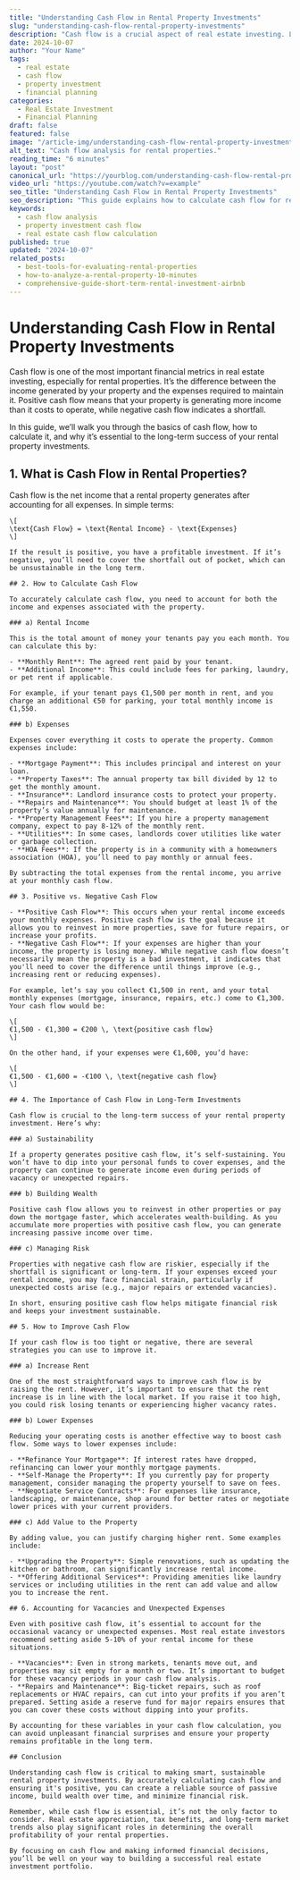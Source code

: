 ```yaml
---
title: "Understanding Cash Flow in Rental Property Investments"
slug: "understanding-cash-flow-rental-property-investments"
description: "Cash flow is a crucial aspect of real estate investing. Learn how to calculate and interpret cash flow, and why it's important for long-term property investment success."
date: 2024-10-07
author: "Your Name"
tags:
  - real estate
  - cash flow
  - property investment
  - financial planning
categories:
  - Real Estate Investment
  - Financial Planning
draft: false
featured: false
image: "/article-img/understanding-cash-flow-rental-property-investments.jpg"
alt_text: "Cash flow analysis for rental properties."
reading_time: "6 minutes"
layout: "post"
canonical_url: "https://yourblog.com/understanding-cash-flow-rental-property-investments"
video_url: "https://youtube.com/watch?v=example"
seo_title: "Understanding Cash Flow in Rental Property Investments"
seo_description: "This guide explains how to calculate cash flow for rental properties and why cash flow is essential for a successful real estate investment strategy."
keywords:
  - cash flow analysis
  - property investment cash flow
  - real estate cash flow calculation
published: true
updated: "2024-10-07"
related_posts:
  - best-tools-for-evaluating-rental-properties
  - how-to-analyze-a-rental-property-10-minutes
  - comprehensive-guide-short-term-rental-investment-airbnb
---
```


# Understanding Cash Flow in Rental Property Investments

Cash flow is one of the most important financial metrics in real estate investing, especially for rental properties. It’s the difference between the income generated by your property and the expenses required to maintain it. Positive cash flow means that your property is generating more income than it costs to operate, while negative cash flow indicates a shortfall.

In this guide, we’ll walk you through the basics of cash flow, how to calculate it, and why it’s essential to the long-term success of your rental property investments.

## 1. What is Cash Flow in Rental Properties?

Cash flow is the net income that a rental property generates after accounting for all expenses. In simple terms:

```
\[
\text{Cash Flow} = \text{Rental Income} - \text{Expenses}
\]

If the result is positive, you have a profitable investment. If it’s negative, you’ll need to cover the shortfall out of pocket, which can be unsustainable in the long term.

## 2. How to Calculate Cash Flow

To accurately calculate cash flow, you need to account for both the income and expenses associated with the property.

### a) Rental Income

This is the total amount of money your tenants pay you each month. You can calculate this by:

- **Monthly Rent**: The agreed rent paid by your tenant.
- **Additional Income**: This could include fees for parking, laundry, or pet rent if applicable.

For example, if your tenant pays €1,500 per month in rent, and you charge an additional €50 for parking, your total monthly income is €1,550.

### b) Expenses

Expenses cover everything it costs to operate the property. Common expenses include:

- **Mortgage Payment**: This includes principal and interest on your loan.
- **Property Taxes**: The annual property tax bill divided by 12 to get the monthly amount.
- **Insurance**: Landlord insurance costs to protect your property.
- **Repairs and Maintenance**: You should budget at least 1% of the property’s value annually for maintenance.
- **Property Management Fees**: If you hire a property management company, expect to pay 8-12% of the monthly rent.
- **Utilities**: In some cases, landlords cover utilities like water or garbage collection.
- **HOA Fees**: If the property is in a community with a homeowners association (HOA), you’ll need to pay monthly or annual fees.

By subtracting the total expenses from the rental income, you arrive at your monthly cash flow.

## 3. Positive vs. Negative Cash Flow

- **Positive Cash Flow**: This occurs when your rental income exceeds your monthly expenses. Positive cash flow is the goal because it allows you to reinvest in more properties, save for future repairs, or increase your profits.
- **Negative Cash Flow**: If your expenses are higher than your income, the property is losing money. While negative cash flow doesn’t necessarily mean the property is a bad investment, it indicates that you'll need to cover the difference until things improve (e.g., increasing rent or reducing expenses).

For example, let’s say you collect €1,500 in rent, and your total monthly expenses (mortgage, insurance, repairs, etc.) come to €1,300. Your cash flow would be:

\[
€1,500 - €1,300 = €200 \, \text{positive cash flow}
\]

On the other hand, if your expenses were €1,600, you’d have:

\[
€1,500 - €1,600 = -€100 \, \text{negative cash flow}
\]

## 4. The Importance of Cash Flow in Long-Term Investments

Cash flow is crucial to the long-term success of your rental property investment. Here’s why:

### a) Sustainability

If a property generates positive cash flow, it’s self-sustaining. You won’t have to dip into your personal funds to cover expenses, and the property can continue to generate income even during periods of vacancy or unexpected repairs.

### b) Building Wealth

Positive cash flow allows you to reinvest in other properties or pay down the mortgage faster, which accelerates wealth-building. As you accumulate more properties with positive cash flow, you can generate increasing passive income over time.

### c) Managing Risk

Properties with negative cash flow are riskier, especially if the shortfall is significant or long-term. If your expenses exceed your rental income, you may face financial strain, particularly if unexpected costs arise (e.g., major repairs or extended vacancies).

In short, ensuring positive cash flow helps mitigate financial risk and keeps your investment sustainable.

## 5. How to Improve Cash Flow

If your cash flow is too tight or negative, there are several strategies you can use to improve it.

### a) Increase Rent

One of the most straightforward ways to improve cash flow is by raising the rent. However, it’s important to ensure that the rent increase is in line with the local market. If you raise it too high, you could risk losing tenants or experiencing higher vacancy rates.

### b) Lower Expenses

Reducing your operating costs is another effective way to boost cash flow. Some ways to lower expenses include:

- **Refinance Your Mortgage**: If interest rates have dropped, refinancing can lower your monthly mortgage payments.
- **Self-Manage the Property**: If you currently pay for property management, consider managing the property yourself to save on fees.
- **Negotiate Service Contracts**: For expenses like insurance, landscaping, or maintenance, shop around for better rates or negotiate lower prices with your current providers.

### c) Add Value to the Property

By adding value, you can justify charging higher rent. Some examples include:

- **Upgrading the Property**: Simple renovations, such as updating the kitchen or bathroom, can significantly increase rental income.
- **Offering Additional Services**: Providing amenities like laundry services or including utilities in the rent can add value and allow you to increase the rent.

## 6. Accounting for Vacancies and Unexpected Expenses

Even with positive cash flow, it’s essential to account for the occasional vacancy or unexpected expenses. Most real estate investors recommend setting aside 5-10% of your rental income for these situations.

- **Vacancies**: Even in strong markets, tenants move out, and properties may sit empty for a month or two. It’s important to budget for these vacancy periods in your cash flow analysis.
- **Repairs and Maintenance**: Big-ticket repairs, such as roof replacements or HVAC repairs, can cut into your profits if you aren’t prepared. Setting aside a reserve fund for major repairs ensures that you can cover these costs without dipping into your profits.

By accounting for these variables in your cash flow calculation, you can avoid unpleasant financial surprises and ensure your property remains profitable in the long term.

## Conclusion

Understanding cash flow is critical to making smart, sustainable rental property investments. By accurately calculating cash flow and ensuring it's positive, you can create a reliable source of passive income, build wealth over time, and minimize financial risk.

Remember, while cash flow is essential, it’s not the only factor to consider. Real estate appreciation, tax benefits, and long-term market trends also play significant roles in determining the overall profitability of your rental properties.

By focusing on cash flow and making informed financial decisions, you’ll be well on your way to building a successful real estate investment portfolio.
```
